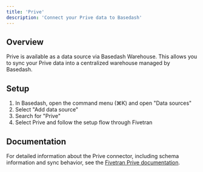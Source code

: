 ```yaml
---
title: 'Prive'
description: 'Connect your Prive data to Basedash'
---
```


## Overview

Prive is available as a data source via Basedash Warehouse. This allows you to sync your Prive data into a centralized warehouse managed by Basedash.

## Setup

1. In Basedash, open the command menu (⌘K) and open "Data sources"
2. Select "Add data source"
3. Search for "Prive"
4. Select Prive and follow the setup flow through Fivetran

## Documentation

For detailed information about the Prive connector, including schema information and sync behavior, see the [Fivetran Prive documentation](https://fivetran.com/docs/connectors/applications/prive).
